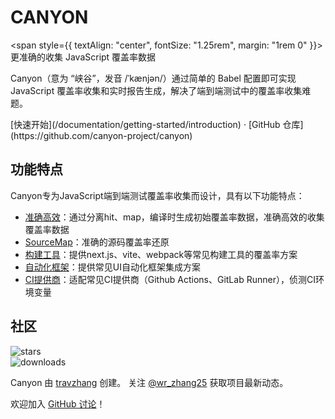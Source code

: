 <h1
  style={{
    textAlign: "center",
    fontSize: "2.25rem",
    fontWeight: "bold",
    margin: "2rem 0",
  }}
>
  CANYON
</h1>

<span style={{ textAlign: "center", fontSize: "1.25rem", margin: "1rem 0" }}>
  更准确的收集 JavaScript 覆盖率数据
</span>

Canyon（意为 “峡谷”，发音 /ˈkænjən/）通过简单的 Babel 配置即可实现 JavaScript 覆盖率收集和实时报告生成，解决了端到端测试中的覆盖率收集难题。

<div className="mt-16 mb-20 text-center">
  [快速开始](/documentation/getting-started/introduction) · [GitHub
  仓库](https://github.com/canyon-project/canyon)
</div>

## 功能特点

Canyon专为JavaScript端到端测试覆盖率收集而设计，具有以下功能特点：

- [准确高效](/documentation/core-concepts/separate-hit-and-map)：通过分离hit、map，编译时生成初始覆盖率数据，准确高效的收集覆盖率数据
- [SourceMap](/documentation/core-concepts/restore-source-code-coverage)：准确的源码覆盖率还原
- [构建工具](/documentation/installation/getting-started)：提供next.js、vite、webpack等常见构建工具的覆盖率方案
- [自动化框架](/documentation/end-to-end-testing/getting-started)：提供常见UI自动化框架集成方案
- [CI提供商](/documentation/reference/provider)：适配常见CI提供商（Github Actions、GitLab Runner），侦测CI环境变量

## 社区

<div className="space-y-3 py-2">
  <div className="flex h-6">
    <img alt="stars" src="https://badgen.net/github/stars/canyon-project/canyon" className="inline-block mr-2"/>
  </div>

  <div className="flex h-6">
    <img alt="downloads" src="https://badgen.net/npm/dw/babel-plugin-canyon?label=downloads%20(babel-plugin-canyon)" className="inline-block mr-2"/>
  </div>
</div>

Canyon 由 [travzhang](https://github.com/travzhang) 创建。
关注 [@wr_zhang25](https://twitter.com/wr_zhang25) 获取项目最新动态。

欢迎加入 [GitHub 讨论](https://github.com/canyon-project/canyon/discussions)！
